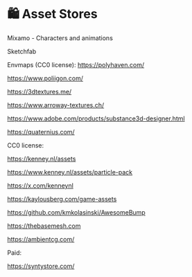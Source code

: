 
# 🛍 Asset Stores

<Todo>
Mixamo - Characters and animations

Sketchfab

Envmaps (CC0 license):
https://polyhaven.com/

https://www.poliigon.com/

https://3dtextures.me/

https://www.arroway-textures.ch/

https://www.adobe.com/products/substance3d-designer.html

https://quaternius.com/

CC0 license:

https://kenney.nl/assets

https://www.kenney.nl/assets/particle-pack

https://x.com/kenneynl

https://kaylousberg.com/game-assets

https://github.com/kmkolasinski/AwesomeBump

https://thebasemesh.com

https://ambientcg.com/

Paid:

https://syntystore.com/

</Todo>
